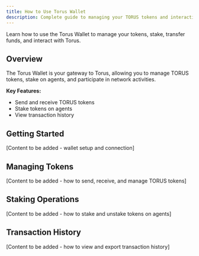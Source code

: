 ```yaml
---
title: How to Use Torus Wallet
description: Complete guide to managing your TORUS tokens and interacting with the network.
---
```




Learn how to use the Torus Wallet to manage your tokens, stake, transfer funds, and interact with Torus.

## Overview

The Torus Wallet is your gateway to Torus, allowing you to manage TORUS tokens, stake on agents, and participate in network activities.

**Key Features:**
- Send and receive TORUS tokens
- Stake tokens on agents
- View transaction history

## Getting Started

[Content to be added - wallet setup and connection]

## Managing Tokens

[Content to be added - how to send, receive, and manage TORUS tokens]

## Staking Operations

[Content to be added - how to stake and unstake tokens on agents]

## Transaction History

[Content to be added - how to view and export transaction history]


<CardGrid>
  <LinkCard
    title="Setup Wallet"
    href="/getting-started/setup-wallet"
    description="Learn how to set up your wallet initially."
  />
  <LinkCard
    title="Balance Operations"
    href="/cli/balance-operations"
    description="CLI commands for advanced balance operations."
  />
</CardGrid>